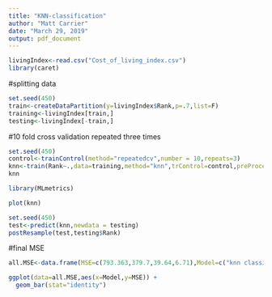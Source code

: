 ```yaml
---
title: "KNN-classification"
author: "Matt Carrier"
date: "March 29, 2019"
output: pdf_document
---
```


```r
livingIndex<-read.csv("Cost_of_living_index.csv")
library(caret)
```

#splitting data
```r
set.seed(450)
train<-createDataPartition(y=livingIndex$Rank,p=.7,list=F)
training<-livingIndex[train,]
testing<-livingIndex[-train,]
```
#10 fold cross validation repeated three times
```r
set.seed(450)
control<-trainControl(method="repeatedcv",number = 10,repeats=3)
knn<-train(Rank~.,data=training,method="knn",trControl=control,preProcess=c("center","scale"),tuneLength=20)
knn
```

```r
library(MLmetrics)
```

```r
plot(knn)
```

```r
set.seed(450)
test<-predict(knn,newdata = testing)
postResample(test,testing$Rank)

```

#final MSE

```r
all.MSE<-data.frame(MSE=c(793.363,379.7,39.64,6.71),Model=c("knn classification","regression tree","Multiple linear regression","Random Forest"))
```

```r
ggplot(data=all.MSE,aes(x=Model,y=MSE)) +
  geom_bar(stat="identity")
```

